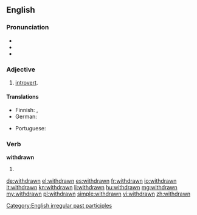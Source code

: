 ==English==

===Pronunciation===
* {{IPA|/ˈwɪθdɻɑʊn/}}
* {{audio|en-us-withdrawn.ogg|Audio (US)}}
* {{rhymes|ɔːn}}

===Adjective===
{{en-adj}}

# [[introvert]].

====Translations====
{{trans-top|introvert}}
* Finnish: {{t-|fi|fisisäänpäinkääntynyt}}, {{t+|fi|sulkeutunut}}
* German: {{t+|de|verschlossen}}
{{trans-mid}}
* Portuguese: {{t+|pt|introvertido|m}}
{{trans-bottom}}

===Verb===
'''withdrawn'''

# {{past participle of|withdraw}}

[[Category:English irregular past participles]]

[[de:withdrawn]]
[[el:withdrawn]]
[[es:withdrawn]]
[[fr:withdrawn]]
[[io:withdrawn]]
[[it:withdrawn]]
[[kn:withdrawn]]
[[li:withdrawn]]
[[hu:withdrawn]]
[[mg:withdrawn]]
[[my:withdrawn]]
[[pl:withdrawn]]
[[simple:withdrawn]]
[[vi:withdrawn]]
[[zh:withdrawn]]